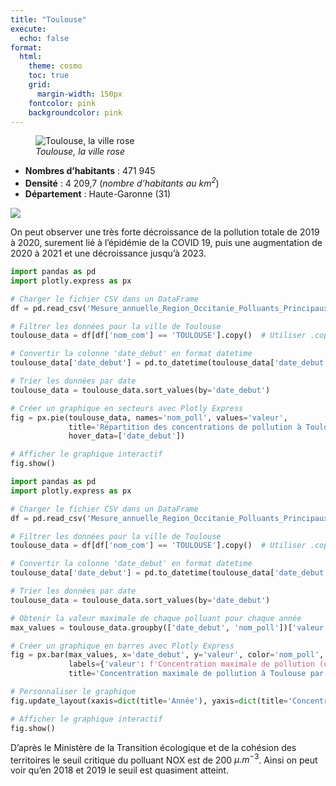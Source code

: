 ```yaml
---
title: "Toulouse"
execute:
  echo: false
format:
  html:
    theme: cosmo
    toc: true
    grid:
      margin-width: 150px
    fontcolor: pink
    backgroundcolor: pink
---
```



![*Toulouse, la ville rose*](toulouse.svg)

* **Nombres d'habitants** : 471 945
* **Densité** : 4 209,7 (*nombre d'habitants au $km^2$*)
* **Département** : Haute-Garonne (31)

![](graph3.svg)

On peut observer une très forte décroissance de la pollution totale de 2019 à 2020, surement lié à l'épidémie de la COVID 19, puis une augmentation de 2020 à 2021 et une décroissance jusqu'à 2023. 

```python
import pandas as pd
import plotly.express as px

# Charger le fichier CSV dans un DataFrame
df = pd.read_csv('Mesure_annuelle_Region_Occitanie_Polluants_Principaux.csv')

# Filtrer les données pour la ville de Toulouse
toulouse_data = df[df['nom_com'] == 'TOULOUSE'].copy()  # Utiliser .copy() pour éviter le SettingWithCopyWarning

# Convertir la colonne 'date_debut' en format datetime
toulouse_data['date_debut'] = pd.to_datetime(toulouse_data['date_debut'])

# Trier les données par date
toulouse_data = toulouse_data.sort_values(by='date_debut')

# Créer un graphique en secteurs avec Plotly Express
fig = px.pie(toulouse_data, names='nom_poll', values='valeur',
             title='Répartition des concentrations de pollution à Toulouse par année',
             hover_data=['date_debut'])

# Afficher le graphique interactif
fig.show()

```

```python
import pandas as pd
import plotly.express as px

# Charger le fichier CSV dans un DataFrame
df = pd.read_csv('Mesure_annuelle_Region_Occitanie_Polluants_Principaux.csv')

# Filtrer les données pour la ville de Toulouse
toulouse_data = df[df['nom_com'] == 'TOULOUSE'].copy()  # Utiliser .copy() pour éviter le SettingWithCopyWarning

# Convertir la colonne 'date_debut' en format datetime
toulouse_data['date_debut'] = pd.to_datetime(toulouse_data['date_debut'])

# Trier les données par date
toulouse_data = toulouse_data.sort_values(by='date_debut')

# Obtenir la valeur maximale de chaque polluant pour chaque année
max_values = toulouse_data.groupby(['date_debut', 'nom_poll'])['valeur'].max().reset_index()

# Créer un graphique en barres avec Plotly Express
fig = px.bar(max_values, x='date_debut', y='valeur', color='nom_poll',
             labels={'valeur': f'Concentration maximale de pollution (ug.m-3)'},
             title='Concentration maximale de pollution à Toulouse par année')

# Personnaliser le graphique
fig.update_layout(xaxis=dict(title='Année'), yaxis=dict(title='Concentration maximale de pollution (ug.m-3)'))

# Afficher le graphique interactif
fig.show()

```

D'après le Ministère de la Transition écologique et de la cohésion des territoires le seuil critique du polluant NOX est de 200 $\mu.m^{-3}$. Ainsi on peut voir qu'en 2018 et 2019 le seuil est quasiment atteint. 

